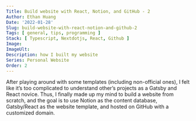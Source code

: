 ```yaml
---
Title: Build website with React, Notion, and GitHub - 2
Author: Ethan Huang
Date: '2022-01-28'
Slug: build-website-with-react-notion-and-github-2
Tags: [ general, tips, programming ]
Stack: [ Typescript, Nextdotjs, React, Github ]
Image:
ImageUlt:
Description: how I built my website
Series: Personal Website
Order: 2
---
```


After playing around with some templates (including non-official ones), I felt like it’s too complicated to understand other’s projects as a Gatsby and React novice. Thus, I finally made up my mind to build a website from scratch, and the goal is to use Notion as the content database, Gatsby/React as the website template, and hosted on GitHub with a customized domain.

